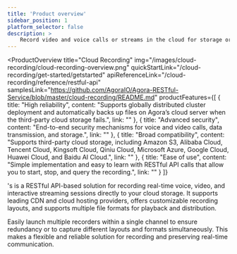 ```yaml
---
title: 'Product overview'
sidebar_position: 1
platform_selector: false
description: >
    Record video and voice calls or streams in the cloud for storage or on-demand viewing.
---
```



<ProductOverview
    title="Cloud Recording"
    img="/images/cloud-recording/cloud-recording-overview.png"
    quickStartLink="/cloud-recording/get-started/getstarted"
    apiReferenceLink="/cloud-recording/reference/restful-api"
    samplesLink="https://github.com/AgoraIO/Agora-RESTful-Service/blob/master/cloud-recording/README.md"
    productFeatures={[
        {
            title: "High reliability",
            content: "Supports globally distributed cluster deployment and automatically backs up files on Agora’s cloud server when the third-party cloud storage fails.",
            link: ""
        },
        {
            title: "Advanced security",
            content: "End-to-end security mechanisms for voice and video calls, data transmission, and storage.",
            link: ""
        },
        {
            title: "Broad compatibility",
            content: "Supports third-party cloud storage, including Amazon S3, Alibaba Cloud, Tencent Cloud, Kingsoft Cloud, Qiniu Cloud, Microsoft Azure, Google Cloud, Huawei Cloud, and Baidu AI Cloud.",
            link: ""
        },
        {
            title: "Ease of use",
            content: "Simple implementation and easy to learn with RESTful API calls that allow you to start, stop, and query the recording.",
            link: ""
        }
    ]}

>

<Vg k="COMPANY" />'s <Vg k="CREC" /> is a RESTful API-based solution for recording real-time voice, video, and interactive streaming sessions directly to your cloud storage. It supports leading CDN and cloud hosting providers, offers customizable recording layouts, and supports multiple file formats for playback and distribution.

Easily launch multiple recorders within a single channel to ensure redundancy or to capture different layouts and formats simultaneously. This makes <Vg k="CREC" /> a flexible and reliable solution for recording and preserving real-time communication.

</ProductOverview>